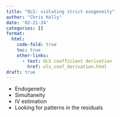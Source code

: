 ```yaml
---
title: "OLS: violating strict exogeneity"
author: "Chris Kelly"
date: '02-21-24'
categories: []
format:
  html:
    code-fold: true
    toc: true
    other-links:
      - text: OLS coefficient derivation
        href: ols_coef_derivation.html
draft: true
---
```


* Endogeneity
* Simultaneity
* IV estimation
* Looking for patterns in the residuals